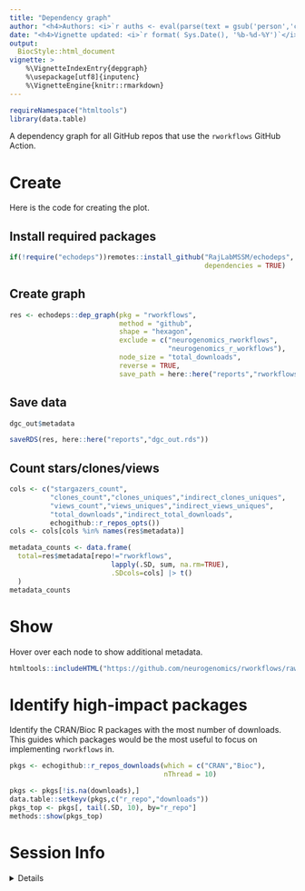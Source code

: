 ```yaml
---
title: "Dependency graph" 
author: "<h4>Authors: <i>`r auths <- eval(parse(text = gsub('person','c',read.dcf('../DESCRIPTION', fields = 'Authors@R'))));paste(auths[names(auths)=='given'],auths[names(auths)=='family'], collapse = ', ')`</i></h4>" 
date: "<h4>Vignette updated: <i>`r format( Sys.Date(), '%b-%d-%Y')`</i></h4>"
output:
  BiocStyle::html_document
vignette: >
    %\VignetteIndexEntry{depgraph} 
    %\usepackage[utf8]{inputenc}
    %\VignetteEngine{knitr::rmarkdown}
---
```



```r
requireNamespace("htmltools")
library(data.table)
```


A dependency graph for all GitHub repos that use the `rworkflows` GitHub Action.

# Create

Here is the code for creating the plot.

## Install required packages

```R 
if(!require("echodeps"))remotes::install_github("RajLabMSSM/echodeps",
                                                dependencies = TRUE)
```

## Create graph 

```R
res <- echodeps::dep_graph(pkg = "rworkflows",
                           method = "github",
                           shape = "hexagon",
                           exclude = c("neurogenomics_rworkflows",
                                       "neurogenomics_r_workflows"),
                           node_size = "total_downloads",
                           reverse = TRUE,
                           save_path = here::here("reports","rworkflows_depgraph.html"))
```
 
## Save data

```R
dgc_out$metadata

saveRDS(res, here::here("reports","dgc_out.rds"))
```

## Count stars/clones/views

```R
cols <- c("stargazers_count",
          "clones_count","clones_uniques","indirect_clones_uniques",
          "views_count","views_uniques","indirect_views_uniques",
          "total_downloads","indirect_total_downloads",
          echogithub::r_repos_opts())
cols <- cols[cols %in% names(res$metadata)]

metadata_counts <- data.frame(
  total=res$metadata[repo!="rworkflows",
                         lapply(.SD, sum, na.rm=TRUE),
                         .SDcols=cols] |> t()
  )
metadata_counts
```

# Show

Hover over each node to show additional metadata.

```r
htmltools::includeHTML("https://github.com/neurogenomics/rworkflows/raw/master/reports/rworkflows_depgraph.html")
```

# Identify high-impact packages

Identify the CRAN/Bioc R packages with the most number of downloads.
This guides which packages would be the most useful
to focus on implementing `rworkflows` in.

```R
pkgs <- echogithub::r_repos_downloads(which = c("CRAN","Bioc"),
                                      nThread = 10)

pkgs <- pkgs[!is.na(downloads),] 
data.table::setkeyv(pkgs,c("r_repo","downloads"))
pkgs_top <- pkgs[, tail(.SD, 10), by="r_repo"] 
methods::show(pkgs_top)
```

# Session Info 

<details> 

```r
utils::sessionInfo()
```

</details>  

<br>
